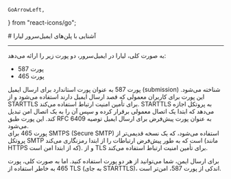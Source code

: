     GoArrowLeft,
} from "react-icons/go";


<Layout>
<Head>
<title>مستندات پلن‌های ایمیل سرور - لیارا</title>
</Head>
# آشنایی با پلن‌های ایمیل‌سرور لیارا
<hr className="mb-2" />

به صورت کلی، لیارا در ایمیل‌سرور، دو پورت زیر را ارائه می‌دهد:

<ul>
    <li>پورت 587</li>
    <li>پورت 465</li>

</ul>

<Section id="best-plan" title="پورت 587" />
پورت 587 به عنوان پورت استاندارد برای ارسال ایمیل (submission) شناخته می‌شود. این پورت برای کاربران معمولی که قصد ارسال ایمیل دارند استفاده می‌شود و از STARTTLS برای تأمین امنیت ارتباط استفاده می‌کند.
 STARTTLS به پروتکل اجازه می‌دهد که ابتدا یک اتصال معمولی برقرار کرده و سپس آن را به یک اتصال امن تبدیل کند. این پورت طبق RFC 6409 به عنوان پورت پیش‌فرض برای ارسال ایمیل توصیه می‌شود.

<Section id="best-plan" title="پورت 465" />
پورت 465 برای SMTPS (Secure SMTP) استفاده می‌شود، که یک نسخه قدیمی‌تر از پروتکل SMTP است که به طور پیش‌فرض ارتباطات را از ابتدا رمزنگاری می‌کند (مانند HTTPS که از ابتدا امن است). 
و از TLS برای تأمین امنیت ارتباط استفاده می‌کند.
<div className="h-2" />
<Alert variant="success">
<p>
برای ارسال ایمن، شما می‌توانید از هر دو پورت استفاده کنید. اما به صورت کلی، پورت 465 به خاطر استفاده از TLS (به جای STARTTLS)، اندکی از پورت 587، امن‌تر است.
</p>
</Alert>



</Layout>
